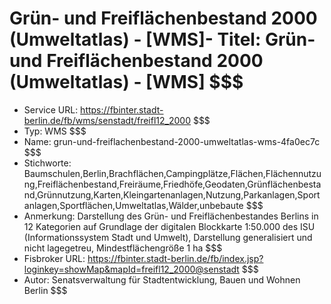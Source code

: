 # Grün- und Freiflächenbestand 2000 (Umweltatlas) - [WMS]- Titel: Grün- und Freiflächenbestand 2000 (Umweltatlas) - [WMS] $$$
- Service URL: https://fbinter.stadt-berlin.de/fb/wms/senstadt/freifl12_2000 $$$
- Typ: WMS $$$
- Name: grun-und-freiflachenbestand-2000-umweltatlas-wms-4fa0ec7c $$$
- Stichworte: Baumschulen,Berlin,Brachflächen,Campingplätze,Flächen,Flächennutzung,Freiflächenbestand,Freiräume,Friedhöfe,Geodaten,Grünflächenbestand,Grünnutzung,Karten,Kleingartenanlagen,Nutzung,Parkanlagen,Sportanlagen,Sportflächen,Umweltatlas,Wälder,unbebaute $$$
- Anmerkung: Darstellung des Grün- und Freiflächenbestandes Berlins in 12 Kategorien auf Grundlage der digitalen Blockkarte 1:50.000
des ISU (Informationssystem Stadt und Umwelt), Darstellung generalisiert und nicht lagegetreu, Mindestflächengröße 1 ha $$$
- Fisbroker URL: https://fbinter.stadt-berlin.de/fb/index.jsp?loginkey=showMap&mapId=freifl12_2000@senstadt $$$
- Autor: Senatsverwaltung für Stadtentwicklung, Bauen und Wohnen Berlin $$$
